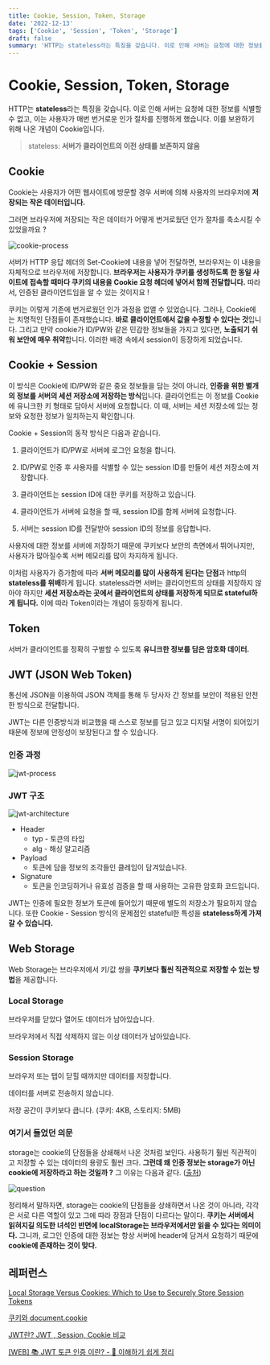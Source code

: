 ```yaml
---
title: Cookie, Session, Token, Storage
date: '2022-12-13'
tags: ['Cookie', 'Session', 'Token', 'Storage']
draft: false
summary: 'HTTP는 stateless라는 특징을 갖습니다. 이로 인해 서버는 요청에 대한 정보를 식별할 수 없고, 이는 사용자가 매번 번거로운 인가 절차를 진행하게 했습니다. 이를 보완하기 위해 나온 개념이 Cookie입니다. '
---
```


# Cookie, Session, Token, Storage

HTTP는 **stateless**라는 특징을 갖습니다. 이로 인해 서버는 요청에 대한 정보를 식별할 수 없고, 이는 사용자가 매번 번거로운 인가 절차를 진행하게 했습니다. 이를 보완하기 위해 나온 개념이 Cookie입니다.

> stateless: **서버가 클라이언트의 이전 상태를 보존하지 않음**

## Cookie

Cookie는 사용자가 어떤 웹사이트에 방문할 경우 서버에 의해 사용자의 브라우저에 **저장되는 작은 데이터입니다.**

그러면 브라우저에 저장되는 작은 데이터가 어떻게 번거로웠던 인가 절차를 축소시킬 수 있었을까요 ?

![cookie-process](https://velog.velcdn.com/images/dusdjeks/post/a4d225dd-5660-4c50-a322-c14d70eb4c25/image.png)

서버가 HTTP 응답 헤더의 Set-Cookie에 내용을 넣어 전달하면, 브라우저는 이 내용을 자체적으로 브라우저에 저장합니다. **브라우저는 사용자가 쿠키를 생성하도록 한 동일 사이트에 접속할 때마다 쿠키의 내용을 Cookie 요청 헤더에 넣어서 함께 전달합니다.** 따라서, 인증된 클라이언트임을 알 수 있는 것이지요 !

쿠키는 이렇게 기존에 번거로웠던 인가 과정을 없앨 수 있었습니다. 그러나, Cookie에는 치명적인 단점들이 존재했습니다. **바로 클라이언트에서 값을 수정할 수 있다는 것**입니다. 그리고 만약 cookie가 ID/PW와 같은 민감한 정보들을 가지고 있다면, **노출되기 쉬워 보안에 매우 취약**합니다. 이러한 배경 속에서 session이 등장하게 되었습니다.

## Cookie + Session

이 방식은 Cookie에 ID/PW와 같은 중요 정보들을 담는 것이 아니라, **인증을 위한 별개의 정보를 서버의 세션 저장소에 저장하는 방식**입니다. 클라이언트는 이 정보를 Cookie에 유니크한 키 형태로 담아서 서버에 요청합니다. 이 때, 서버는 세션 저장소에 있는 정보와 요청한 정보가 일치하는지 확인합니다.

Cookie + Session의 동작 방식은 다음과 같습니다.

1. 클라이언트가 ID/PW로 서버에 로그인 요청을 합니다.

2. ID/PW로 인증 후 사용자를 식별할 수 있는 session ID를 만들어 세션 저장소에 저장합니다.

3. 클라이언트는 session ID에 대한 쿠키를 저장하고 있습니다.

4. 클라이언트가 서버에 요청을 할 때, session ID를 함께 서버에 요청합니다.

5. 서버는 session ID를 전달받아 session ID의 정보를 응답합니다.

사용자에 대한 정보를 서버에 저장하기 때문에 쿠키보다 보안의 측면에서 뛰어나지만, 사용자가 많아질수록 서버 메모리를 많이 차지하게 됩니다.

이처럼 사용자가 증가함에 따라 **서버 메모리를 많이 사용하게 된다는 단점**과 http의 **stateless를 위배**하게 됩니다. stateless라면 서버는 클라이언트의 상태를 저장하지 않아야 하지만 **세션 저장소라는 곳에서 클라이언트의 상태를 저장하게 되므로 stateful하게 됩니다.** 이에 따라 Token이라는 개념이 등장하게 됩니다.

## Token

서버가 클라이언트를 정확히 구별할 수 있도록 **유니크한 정보를 담은 암호화 데이터.**

## JWT (JSON Web Token)

통신에 JSON을 이용하여 JSON 객체를 통해 두 당사자 간 정보를 보안이 적용된 안전한 방식으로 전달합니다.

JWT는 다른 인증방식과 비교했을 때 스스로 정보를 담고 있고 디지털 서명이 되어있기 때문에 정보에 안정성이 보장된다고 할 수 있습니다.

### 인증 과정

![jwt-process](https://velog.velcdn.com/images/dusdjeks/post/79dc1bfe-b54f-4532-a205-c3fc43ddf792/image.png)

### JWT 구조

![jwt-architecture](https://velog.velcdn.com/images/dusdjeks/post/aa5fca4c-991c-441b-916b-5532295ea9dd/image.png)

- Header
  - typ - 토큰의 타입
  - alg - 해싱 알고리즘
- Payload
  - 토큰에 담을 정보의 조각들인 클레임이 담겨있습니다.
- Signature
  - 토큰을 인코딩하거나 유효성 검증을 할 때 사용하는 고유한 암호화 코드입니다.

JWT는 인증에 필요한 정보가 토큰에 들어있기 때문에 별도의 저장소가 필요하지 않습니다. 또한 Cookie - Session 방식의 문제점인 stateful한 특성을 **stateless하게 가져갈 수 있습니다.**

## Web Storage

Web Storage는 브라우저에서 키/값 쌍을 **쿠키보다 훨씬 직관적으로 저장할 수 있는 방법**을 제공합니다.

### Local Storage

브라우저를 닫았다 열어도 데이터가 남아있습니다.

브라우저에서 직접 삭제하지 않는 이상 데이터가 남아있습니다.

### Session Storage

브라우저 또는 탭이 닫힐 때까지만 데이터를 저장합니다.

데이터를 서버로 전송하지 않습니다.

저장 공간이 쿠키보다 큽니다. (쿠키: 4KB, 스토리지: 5MB)

### 여기서 들었던 의문

storage는 cookie의 단점들을 상쇄해서 나온 것처럼 보인다. 사용하기 훨씬 직관적이고 저장할 수 있는 데이터의 용량도 훨씬 크다. **그런데 왜 인증 정보는 storage가 아닌 cookie에 저장하라고 하는 것일까 ?** 그 이유는 다음과 같다. ([출처](https://www.pivotpointsecurity.com/local-storage-versus-cookies-which-to-use-to-securely-store-session-tokens/))

![question](https://velog.velcdn.com/images/dusdjeks/post/e5146f9b-7f16-481b-87df-0b9667711bc8/image.png)

정리해서 말하자면, storage는 cookie의 단점들을 상쇄하면서 나온 것이 아니라, 각각은 서로 다른 역할이 있고 그에 따라 장점과 단점이 다르다는 말이다. **쿠키는 서버에서 읽혀지길 의도한 녀석인 반면에 localStorage는 브라우저에서만 읽을 수 있다는 의미이다.** 그니까, 로그인 인증에 대한 정보는 항상 서버에 header에 담겨서 요청하기 때문에 **cookie에 존재하는 것이 맞다.**

## 레퍼런스

[Local Storage Versus Cookies: Which to Use to Securely Store Session Tokens](https://www.pivotpointsecurity.com/local-storage-versus-cookies-which-to-use-to-securely-store-session-tokens/)

[쿠키와 document.cookie](https://ko.javascript.info/cookie#ref-177)

[JWT란? JWT , Session, Cookie 비교](https://velog.io/@znftm97/JWT-Session-Cookie-%EB%B9%84%EA%B5%90-sphsi9yh)

[[WEB] 📚 JWT 토큰 인증 이란? - 💯 이해하기 쉽게 정리](https://inpa.tistory.com/entry/WEB-%F0%9F%93%9A-JWTjson-web-token-%EB%9E%80-%F0%9F%92%AF-%EC%A0%95%EB%A6%AC#Token_%EC%9D%B8%EC%A6%9D)
